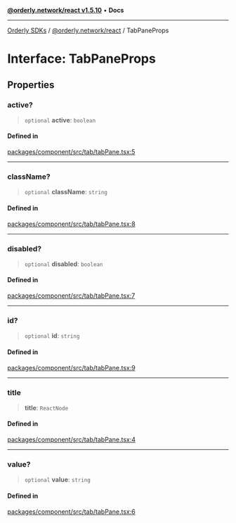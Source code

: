 [**@orderly.network/react v1.5.10**](/sdks/tech-doc/@orderly.network/react/README) • **Docs**

***

[Orderly SDKs](/sdks/tech-doc/packages) / [@orderly.network/react](/sdks/tech-doc/@orderly.network/react/README) / TabPaneProps

# Interface: TabPaneProps

## Properties

### active?

> `optional` **active**: `boolean`

#### Defined in

[packages/component/src/tab/tabPane.tsx:5](https://github.com/OrderlyNetwork/js-sdk/blob/554ae704783e3b83c40bb234a899e8f02987d9b6/packages/component/src/tab/tabPane.tsx#L5)

***

### className?

> `optional` **className**: `string`

#### Defined in

[packages/component/src/tab/tabPane.tsx:8](https://github.com/OrderlyNetwork/js-sdk/blob/554ae704783e3b83c40bb234a899e8f02987d9b6/packages/component/src/tab/tabPane.tsx#L8)

***

### disabled?

> `optional` **disabled**: `boolean`

#### Defined in

[packages/component/src/tab/tabPane.tsx:7](https://github.com/OrderlyNetwork/js-sdk/blob/554ae704783e3b83c40bb234a899e8f02987d9b6/packages/component/src/tab/tabPane.tsx#L7)

***

### id?

> `optional` **id**: `string`

#### Defined in

[packages/component/src/tab/tabPane.tsx:9](https://github.com/OrderlyNetwork/js-sdk/blob/554ae704783e3b83c40bb234a899e8f02987d9b6/packages/component/src/tab/tabPane.tsx#L9)

***

### title

> **title**: `ReactNode`

#### Defined in

[packages/component/src/tab/tabPane.tsx:4](https://github.com/OrderlyNetwork/js-sdk/blob/554ae704783e3b83c40bb234a899e8f02987d9b6/packages/component/src/tab/tabPane.tsx#L4)

***

### value?

> `optional` **value**: `string`

#### Defined in

[packages/component/src/tab/tabPane.tsx:6](https://github.com/OrderlyNetwork/js-sdk/blob/554ae704783e3b83c40bb234a899e8f02987d9b6/packages/component/src/tab/tabPane.tsx#L6)
